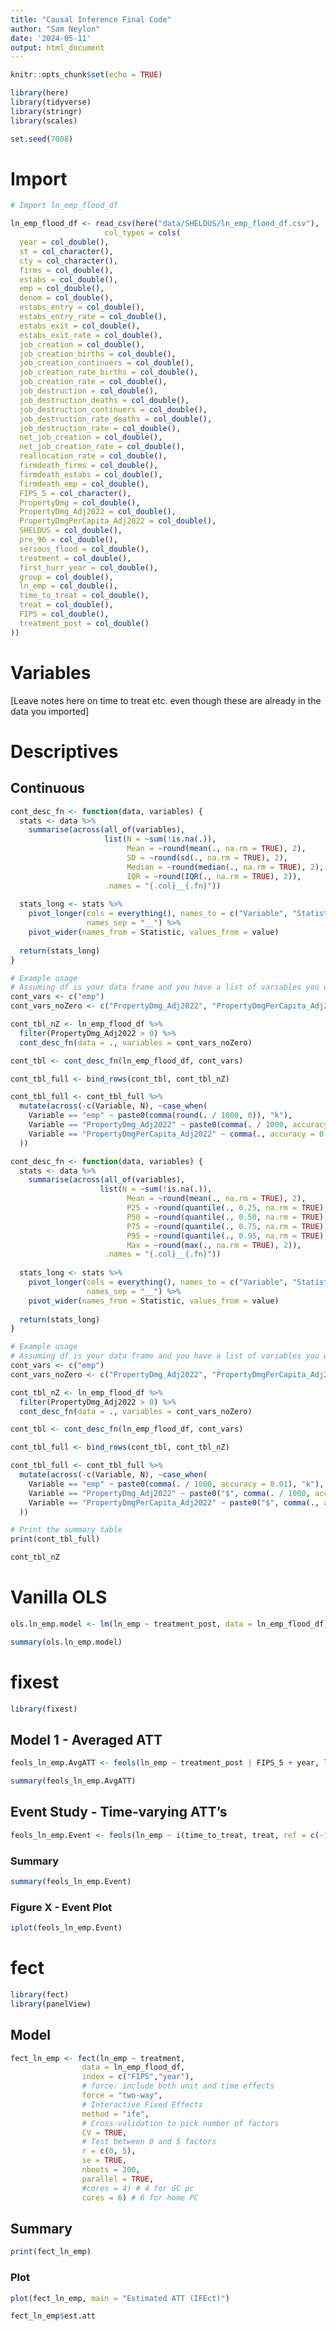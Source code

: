 ```yaml
---
title: "Causal Inference Final Code"
author: "Sam Neylon"
date: '2024-05-11'
output: html_document
---
```


```r
knitr::opts_chunk$set(echo = TRUE)

library(here)
library(tidyverse)
library(stringr)
library(scales)

set.seed(7008)

```

# Import

```r

# Import ln_emp_flood_df

ln_emp_flood_df <- read_csv(here("data/SHELDUS/ln_emp_flood_df.csv"),
                     col_types = cols(
  year = col_double(),
  st = col_character(),
  cty = col_character(),
  firms = col_double(),
  estabs = col_double(),
  emp = col_double(),
  denom = col_double(),
  estabs_entry = col_double(),
  estabs_entry_rate = col_double(),
  estabs_exit = col_double(),
  estabs_exit_rate = col_double(),
  job_creation = col_double(),
  job_creation_births = col_double(),
  job_creation_continuers = col_double(),
  job_creation_rate_births = col_double(),
  job_creation_rate = col_double(),
  job_destruction = col_double(),
  job_destruction_deaths = col_double(),
  job_destruction_continuers = col_double(),
  job_destruction_rate_deaths = col_double(),
  job_destruction_rate = col_double(),
  net_job_creation = col_double(),
  net_job_creation_rate = col_double(),
  reallocation_rate = col_double(),
  firmdeath_firms = col_double(),
  firmdeath_estabs = col_double(),
  firmdeath_emp = col_double(),
  FIPS_5 = col_character(),
  PropertyDmg = col_double(),
  PropertyDmg_Adj2022 = col_double(),
  PropertyDmgPerCapita_Adj2022 = col_double(),
  SHELDUS = col_double(),
  pre_96 = col_double(),
  serious_flood = col_double(),
  treatment = col_double(),
  first_hurr_year = col_double(),
  group = col_double(),
  ln_emp = col_double(),
  time_to_treat = col_double(),
  treat = col_double(),
  FIPS = col_double(),
  treatment_post = col_double()
))

```

# Variables

[Leave notes here on time to treat etc. even though these are already in the data you imported]

# Descriptives

## Continuous

```r

cont_desc_fn <- function(data, variables) {
  stats <- data %>%
    summarise(across(all_of(variables), 
                     list(N = ~sum(!is.na(.)),
                          Mean = ~round(mean(., na.rm = TRUE), 2),
                          SD = ~round(sd(., na.rm = TRUE), 2),
                          Median = ~round(median(., na.rm = TRUE), 2),
                          IQR = ~round(IQR(., na.rm = TRUE), 2)),
                     .names = "{.col}__{.fn}"))
  
  stats_long <- stats %>%
    pivot_longer(cols = everything(), names_to = c("Variable", "Statistic"), 
                 names_sep = "__") %>%
    pivot_wider(names_from = Statistic, values_from = value)
  
  return(stats_long)
}

# Example usage
# Assuming df is your data frame and you have a list of variables you want to summarize
cont_vars <- c("emp")
cont_vars_noZero <- c("PropertyDmg_Adj2022", "PropertyDmgPerCapita_Adj2022")

cont_tbl_nZ <- ln_emp_flood_df %>% 
  filter(PropertyDmg_Adj2022 > 0) %>% 
  cont_desc_fn(data = ., variables = cont_vars_noZero)

cont_tbl <- cont_desc_fn(ln_emp_flood_df, cont_vars)

cont_tbl_full <- bind_rows(cont_tbl, cont_tbl_nZ)

cont_tbl_full <- cont_tbl_full %>%
  mutate(across(-c(Variable, N), ~case_when(
    Variable == "emp" ~ paste0(comma(round(. / 1000, 0)), "k"),
    Variable == "PropertyDmg_Adj2022" ~ paste0(comma(. / 1000, accuracy = 0.01), "k"),
    Variable == "PropertyDmgPerCapita_Adj2022" ~ comma(., accuracy = 0.01))
  ))

```

```r

cont_desc_fn <- function(data, variables) {
  stats <- data %>%
    summarise(across(all_of(variables), 
                    list(N = ~sum(!is.na(.)),
                          Mean = ~round(mean(., na.rm = TRUE), 2),
                          P25 = ~round(quantile(., 0.25, na.rm = TRUE), 2),
                          P50 = ~round(quantile(., 0.50, na.rm = TRUE), 2),
                          P75 = ~round(quantile(., 0.75, na.rm = TRUE), 2),
                          P95 = ~round(quantile(., 0.95, na.rm = TRUE), 2),
                          Max = ~round(max(., na.rm = TRUE), 2)),
                     .names = "{.col}__{.fn}"))
  
  stats_long <- stats %>%
    pivot_longer(cols = everything(), names_to = c("Variable", "Statistic"), 
                 names_sep = "__") %>%
    pivot_wider(names_from = Statistic, values_from = value)
  
  return(stats_long)
}

# Example usage
# Assuming df is your data frame and you have a list of variables you want to summarize
cont_vars <- c("emp")
cont_vars_noZero <- c("PropertyDmg_Adj2022", "PropertyDmgPerCapita_Adj2022")

cont_tbl_nZ <- ln_emp_flood_df %>% 
  filter(PropertyDmg_Adj2022 > 0) %>% 
  cont_desc_fn(data = ., variables = cont_vars_noZero)

cont_tbl <- cont_desc_fn(ln_emp_flood_df, cont_vars)

cont_tbl_full <- bind_rows(cont_tbl, cont_tbl_nZ)

cont_tbl_full <- cont_tbl_full %>%
  mutate(across(-c(Variable, N), ~case_when(
    Variable == "emp" ~ paste0(comma(. / 1000, accuracy = 0.01), "k"),
    Variable == "PropertyDmg_Adj2022" ~ paste0("$", comma(. / 1000, accuracy = 0.01), "k"),
    Variable == "PropertyDmgPerCapita_Adj2022" ~ paste0("$", comma(., accuracy = 0.01)))
  ))

```

```r

# Print the summary table
print(cont_tbl_full)

```


```r

cont_tbl_nZ

```
# Vanilla OLS

```r

ols.ln_emp.model <- lm(ln_emp ~ treatment_post, data = ln_emp_flood_df)

```

```r

summary(ols.ln_emp.model)

```

# fixest

```r

library(fixest)

```

## Model 1 - Averaged ATT

```r

feols_ln_emp.AvgATT <- feols(ln_emp ~ treatment_post | FIPS_5 + year, ln_emp_flood_df, cluster = "FIPS_5")

```

```r

summary(feols_ln_emp.AvgATT)

```

## Event Study - Time-varying ATT's

```r

feols_ln_emp.Event <- feols(ln_emp ~ i(time_to_treat, treat, ref = c(-1, -1000)) | FIPS_5 + year, ln_emp_flood_df, cluster = "FIPS_5")

```

### Summary

```r

summary(feols_ln_emp.Event)

```

### Figure X - Event Plot

```r

iplot(feols_ln_emp.Event)

```

# fect

```r

library(fect)
library(panelView)

```

## Model

```r

fect_ln_emp <- fect(ln_emp ~ treatment, 
                data = ln_emp_flood_df, 
                index = c("FIPS","year"),
                # force: include both unit and time effects
                force = "two-way",
                # Interactive Fixed Effects
                method = "ife", 
                # Cross-validation to pick number of factors
                CV = TRUE, 
                # Test between 0 and 5 factors
                r = c(0, 5), 
                se = TRUE, 
                nboots = 200, 
                parallel = TRUE,
                #cores = 4) # 4 for GC pc
                cores = 6) # 6 for home PC

```

## Summary

```r

print(fect_ln_emp)

```

### Plot

```r

plot(fect_ln_emp, main = "Estimated ATT (IFEct)")

```

```r

fect_ln_emp$est.att

```


